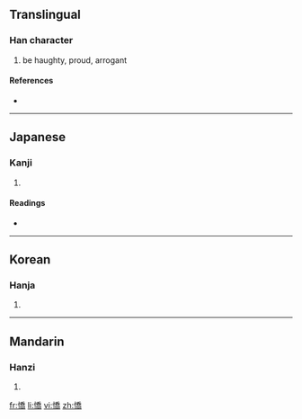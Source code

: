 ==Translingual==

===Han character===
{{Han char|rn=61|rad=心|as=12|sn=15|four=9202<sub>7</sub>|canj=心竹大月 (PHKB)}}

# be haughty, proud, arrogant

====References====
* {{Han ref|kx=0402.070|dkj=11201|dj=0742.090|hdz=42355.020|uh=618D|ud=24973|bh=E5A9|bd=58793}}

----

==Japanese==

===Kanji===
{{ja-kanji|grade=|rs=心12}}

# {{defn|Japanese}}

====Readings====
* {{ja-readings|on=[[きょう]] (kyō)|kun=[[ほしいまま]] (hoshiimama)}}

----

==Korean==

===Hanja===
{{ko-hanja|hangeul=교|eumhun=|rv=gyo|mr=kyo|y=kyo}}

# {{defn|Korean}}

----

==Mandarin==

===Hanzi===
{{cmn-hanzi|pin=[[jiāo]] ([[jiao1]])|wg=chiao<sup>1</sup>}}

# {{defn|Mandarin}}

[[fr:憍]]
[[li:憍]]
[[vi:憍]]
[[zh:憍]]